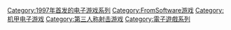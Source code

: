 {{Cat main}}

{{DEFAULTSORT:Armored Core}}
[[Category:1997年首发的电子游戏系列|Category:1997年首发的电子游戏系列]]
[[Category:FromSoftware游戏|Category:FromSoftware游戏]]
[[Category:机甲电子游戏|Category:机甲电子游戏]]
[[Category:第三人称射击游戏|Category:第三人称射击游戏]]
[[Category:電子遊戲系列|Category:電子遊戲系列]]